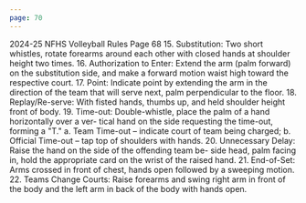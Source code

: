 ```yaml
---
page: 70
---
```


2024-25 NFHS Volleyball Rules Page 68 15. Substitution: Two short whistles, rotate forearms around each other with closed hands at shoulder height two times. 16. Authorization to Enter: Extend the arm (palm forward) on the substitution side, and make a forward motion waist high toward the respective court. 17. Point: Indicate point by extending the arm in the direction of the team that will serve next, palm perpendicular to the floor. 18. Replay/Re-serve: With fisted hands, thumbs up, and held shoulder height front of body. 19. Time-out: Double-whistle, place the palm of a hand horizontally over a ver- tical hand on the side requesting the time-out, forming a "T." a. Team Time-out – indicate court of team being charged; b. Official Time-out – tap top of shoulders with hands. 20. Unnecessary Delay: Raise the hand on the side of the offending team be- side head, palm facing in, hold the appropriate card on the wrist of the raised hand. 21. End-of-Set: Arms crossed in front of chest, hands open followed by a sweeping motion. 22. Teams Change Courts: Raise forearms and swing right arm in front of the body and the left arm in back of the body with hands open.
